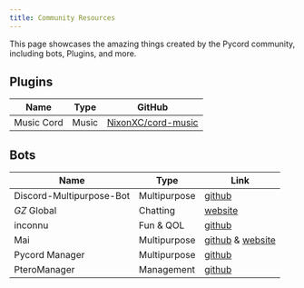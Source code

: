 ```yaml
---
title: Community Resources
---
```


This page showcases the amazing things created by the Pycord community, including bots, Plugins, and more.

## Plugins

| Name       | Type  | GitHub                                                      |
| ---------- | ----- | ----------------------------------------------------------- |
| Music Cord | Music | [NixonXC/cord-music](https://github.com/NixonXC/cord-music) |

## Bots

| Name                     | Type         | Link                                                                                |
| ------------------------ | ------------ | ----------------------------------------------------------------------------------- |
| Discord-Multipurpose-Bot | Multipurpose | [github](https://github.com/pogrammar/Discord-multipurpose-bot/tree/master/Python)  |
| *GZ* Global              | Chatting     | [website](https://www.gzglobal.eu/)                                                 |
| inconnu                  | Fun & QOL    | [github](https://github.com/tiltowait/inconnu)                                      |
| Mai                      | Multipurpose | [github](https://github.com/xFGhoul/Mai) & [website](https://xfghoul.github.io/Mai) |
| Pycord Manager           | Multipurpose | [github](https://github.com/Dorukyum/Pycord-Manager)                                |
| PteroManager             | Management   | [github](https://github.com/EpikHost/PteroManager)                                  |
